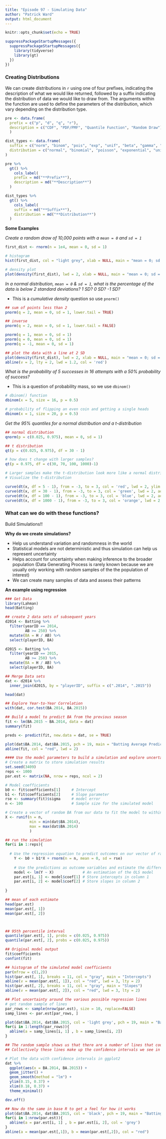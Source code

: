 ```yaml
---
title: "Episode 97 - Simulating Data"
author: "Patrick Ward"
output: html_document
---
```


```r

knitr::opts_chunk$set(echo = TRUE)

suppressPackageStartupMessages({
  suppressPackageStartupMessages({
    library(tidyverse)
    library(gt)
  })
})

```


### Creating Distributions

We can create distributions in `r` using one of four prefixes, indicating the description of what we would like returned, followed by a suffix indicating the distribution of data we would like to draw from. The arguments within the function are used to define the parameters of the distribution, which vary depending on the distribution type.

```r

pre <- data.frame(
  prefix = c("p", "d", "q", "r"),
  description = c("CDF", "PDF/PMF", "Quantile Function", "Random Draw")
  )

dist_types <- data.frame(
  suffix = c("norm", "binom", "pois", "exp", "unif", "beta", "gamma", "t", "f", "chisq", "logis"),
  distribution = c("normal", "binomial", "poisson", "exponential", "uniform", "beta", "gamma", "t", "f", "chi-squared", "logistic")
)

pre %>%
  gt() %>%
    cols_label(
    prefix = md("**Prefix**"),
    description = md("**Description**")
  ) 

dist_types %>%
  gt() %>%
    cols_label(
    suffix = md("**Suffix**"),
    distribution = md("**Distribution**")
  ) 


```


**Some Examples**

*Create a random draw of 10,000 points with a `mean = 0` and `sd = 1`*

```r

first_dist <- rnorm(n = 1e4, mean = 0, sd = 1)

# histogram
hist(first_dist, col = "light grey", xlab = NULL, main = "mean = 0; sd = 1")

# density plot
plot(density(first_dist), lwd = 2, xlab = NULL, main = "mean = 0; sd = 1")

```



*In a normal distribution, `mean = 0` & `sd = 1`, what is the percentage of the data is below 2 standard deviations? 1 SD? 0 SD? -1 SD?*

* This is a *cumulative density* question so use `pnorm()`

```r

## sum of points less than 2
pnorm(q = 2, mean = 0, sd = 1, lower.tail = TRUE)

## inverse
pnorm(q = 2, mean = 0, sd = 1, lower.tail = FALSE)

pnorm(q = 1, mean = 0, sd = 1)
pnorm(q = 0, mean = 0, sd = 1)
pnorm(q = -1, mean = 0, sd = 1)

## plot the data with a line at 2 SD
plot(density(first_dist), lwd = 2, xlab = NULL, main = "mean = 0; sd = 1")
abline(v = 2, lty = 2, lwd = 1.2, col = 'red')


```


*What is the probability of 5 successes in 16 attempts with a 50% probability of success?*

* This is a question of probability mass, so we use `dbinom()`

```r

# dbinom() function
dbinom(x = 5, size = 16, p = 0.5)

# probability of flipping an even coin and getting a single heads
dbinom(x = 1, size = 20, p = 0.5)

```


*Get the 95% quantiles for a normal distribution and a t-distribution*

```r
## normal distribution
qnorm(p = c(0.025, 0.975), mean = 0, sd = 1)

## t distribution
qt(p = c(0.025, 0.975), df = 30 - 1)

# how does t change with larger samples?
qt(p = 0.975, df = c(30, 70, 100, 1000)-1)

# Larger samples make the t-distribution look more like a normal distribution
# Visualize the t-distribution

curve(dt(x, df = 5 - 1), from = -3, to = 3, col = 'red', lwd = 2, ylim = c(0, 0.45))
curve(dt(x, df = 30 - 1), from = -3, to = 3, col = 'green', lwd = 2, add = TRUE)
curve(dt(x, df = 100 - 1), from = -3, to = 3, col = 'blue', lwd = 2, add = TRUE)
curve(dt(x, df = 1000 - 1), from = -3, to = 3, col = 'orange', lwd = 2, add = TRUE)

```


### What can we do with these functions?

Build Simulations!!

**Why do we create simulations?**

- Help us understand variation and randomness in the world
- Statistical models are not deterministic and thus simulation can help us represent uncertainty
- Helps account for uncertainty when making inference to the broader population (Data Generating Process is rarely known because we are usually only working with random samples of the the population of interest)
- We can create many samples of data and assess their patterns


**An example using regression**

```r

### Get Data 
library(Lahman)
head(Batting)

## create 2 data sets of subsequent years 
d2014 <- Batting %>%
  filter(yearID == 2014,
         AB >= 250) %>%
  mutate(BA = H / AB) %>%
  select(playerID, BA)

d2015 <- Batting %>%
  filter(yearID == 2015,
         AB >= 250) %>%
  mutate(BA = H / AB) %>%
  select(playerID, BA)

## Merge Data sets 
dat <- d2014 %>%
  inner_join(d2015, by = "playerID", suffix = c(".2014", ".2015"))

head(dat)

## Explore Year-to-Year Correlation 
with(dat, cor.test(BA.2014, BA.2015))

## Build a model to predict BA from the previous season 
fit <- lm(BA.2015 ~ BA.2014, data = dat)
summary(fit)

preds <- predict(fit, new.data = dat, se = TRUE)

plot(dat$BA.2014, dat$BA.2015, pch = 19, main = "Batting Average Predictions", xlab = "year n", ylab = "year n + 1")
abline(fit, col = "red", lwd = 2)

#### Use the model parameters to build a simulation and explore uncertainty
# Create a matrix to store simulation results
set.seed(3409)
reps <- 1000
par.est <- matrix(NA, nrow = reps, ncol = 2)

# Model coefficients
b0 <- fit$coefficients[1]     # Intercept
b1 <- fit$coefficients[2]     # Slope parameter
rse <- summary(fit)$sigma     # model error
n <- 100                      # Sample size for the simulated model

# Create a vector of random BA from our data to fit the model to within the simulation
X <- runif(n = n, 
           min = min(dat$BA.2014),
           max = max(dat$BA.2014)
           )

## run the simulation
for(i in 1:reps){
	
  # Use the regression equation to predict outcomes on our vector of random BAs
	Y <- b0 + b1*X + rnorm(n = n, mean = 0, sd = rse) 
	
	# Use the predictions as outcome variables and estimate the difference between predicted and actual (X)
	model <- lm(Y ~ X)             # An estimation of the OLS model
	par.est[i, 1] <- model$coef[1] # Store intercepts in column 1
	par.est[i, 2] <- model$coef[2] # Store slopes in column 2
	
}

## mean of each estimate
head(par.est)
mean(par.est[, 1])
mean(par.est[, 2])



## 95th percentile interval
quantile(par.est[, 1], probs = c(0.025, 0.975))
quantile(par.est[, 2], probs = c(0.025, 0.975))

## Original model output
fit$coefficients
confint(fit)

## histogram of the simulated model coefficients
par(mfrow = c(1,2))
hist(par.est[, 1], breaks = 11, col = "gray", main = "Intercepts")
abline(v = mean(par.est[, 1]), col = "red", lwd = 3, lty = 2)
hist(par.est[, 2], breaks = 11, col = "gray", main = "Slopes")
abline(v = mean(par.est[, 2]), col = "red", lwd = 3, lty = 2)

## Plot uncertainty around the various possible regression lines
# get random sample of lines
par_rows <- sample(nrow(par.est), size = 10, replace=FALSE)
samp_lines <- par.est[par_rows, ]

plot(dat$BA.2014, dat$BA.2015, col = 'light grey', pch = 19, main = "Batting Average Predictions", xlab = "year n", ylab = "year n + 1")
for(i in 1:length(par_rows)){
  abline(a = samp_lines[i, 1] , b = samp_lines[i, 2])
}

## The random sample shows us that there are a number of lines that could fit this data -- our uncertainty
## Collectively these lines make up the confidence intervals we see in our usual plots

# Plot the data with confidence intervals in ggplot2
dat %>%
  ggplot(aes(x = BA.2014, BA.2015)) +
  geom_jitter() +
  geom_smooth(method = "lm") +
  ylim(0.15, 0.37) +
  xlim(0.18, 0.37) + 
  theme_minimal()

dev.off()

## Now do the same in base R to get a feel for how it works
plot(dat$BA.2014, dat$BA.2015, col = 'black', pch = 19, main = "Batting Average Predictions", xlab = "year n", ylab = "year n + 1", ylim = c(0.15, 0.37), xlim = c(0.18, 0.37))
for(i in 1:nrow(par.est)){
  abline(a = par.est[i, 1] , b = par.est[i, 2], col = 'grey')
}
abline(a = mean(par.est[,1]), b = mean(par.est[,2]), col = "red")

```

